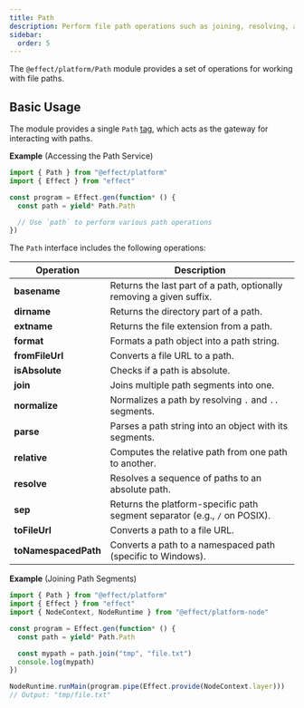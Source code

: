 ```yaml
---
title: Path
description: Perform file path operations such as joining, resolving, and normalizing across platforms.
sidebar:
  order: 5
---
```


The `@effect/platform/Path` module provides a set of operations for working with file paths.

## Basic Usage

The module provides a single `Path` [tag](/docs/requirements-management/services/), which acts as the gateway for interacting with paths.

**Example** (Accessing the Path Service)

```ts twoslash
import { Path } from "@effect/platform"
import { Effect } from "effect"

const program = Effect.gen(function* () {
  const path = yield* Path.Path

  // Use `path` to perform various path operations
})
```

The `Path` interface includes the following operations:

| Operation            | Description                                                                |
| -------------------- | -------------------------------------------------------------------------- |
| **basename**         | Returns the last part of a path, optionally removing a given suffix.       |
| **dirname**          | Returns the directory part of a path.                                      |
| **extname**          | Returns the file extension from a path.                                    |
| **format**           | Formats a path object into a path string.                                  |
| **fromFileUrl**      | Converts a file URL to a path.                                             |
| **isAbsolute**       | Checks if a path is absolute.                                              |
| **join**             | Joins multiple path segments into one.                                     |
| **normalize**        | Normalizes a path by resolving `.` and `..` segments.                      |
| **parse**            | Parses a path string into an object with its segments.                     |
| **relative**         | Computes the relative path from one path to another.                       |
| **resolve**          | Resolves a sequence of paths to an absolute path.                          |
| **sep**              | Returns the platform-specific path segment separator (e.g., `/` on POSIX). |
| **toFileUrl**        | Converts a path to a file URL.                                             |
| **toNamespacedPath** | Converts a path to a namespaced path (specific to Windows).                |

**Example** (Joining Path Segments)

```ts twoslash
import { Path } from "@effect/platform"
import { Effect } from "effect"
import { NodeContext, NodeRuntime } from "@effect/platform-node"

const program = Effect.gen(function* () {
  const path = yield* Path.Path

  const mypath = path.join("tmp", "file.txt")
  console.log(mypath)
})

NodeRuntime.runMain(program.pipe(Effect.provide(NodeContext.layer)))
// Output: "tmp/file.txt"
```
